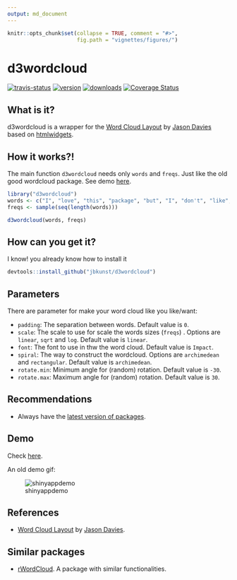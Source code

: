 ```yaml
---
output: md_document
---
```


<!-- README.md is generated from README.Rmd. Please edit that file -->

```r
knitr::opts_chunk$set(collapse = TRUE, comment = "#>",
                      fig.path = "vignettes/figures/")
```

# d3wordcloud

[![travis-status](https://api.travis-ci.org/jbkunst/d3wordcloud.svg)](https://travis-ci.org/jbkunst/d3wordcloud)
[![version](http://www.r-pkg.org/badges/version/d3wordcloud)](http://www.r-pkg.org/pkg/d3wordcloud)
[![downloads](http://cranlogs.r-pkg.org/badges/d3wordcloud)](http://www.r-pkg.org/pkg/d3wordcloud)
[![Coverage Status](https://coveralls.io/repos/jbkunst/d3wordcloud/badge.svg?branch=master&service=github)](https://coveralls.io/github/jbkunst/d3wordcloud?branch=master)

## What is it?

d3wordcloud is a wrapper for the [Word Cloud Layout](http://www.jasondavies.com/wordcloud) by [Jason Davies](http://www.jasondavies.com) based on [htmlwidgets](https://github.com/ramnathv/htmlwidgets).

## How it works?!

The main function `d3wordcloud` needs only `words` and `freqs`. Just like the old good wordcloud package. See demo [here](http://r-shiny-apps.jkunst.com/d3wordcloud/). 

```r
library("d3wordcloud")
words <- c("I", "love", "this", "package", "but", "I", "don't", "like", "use", "wordclouds")
freqs <- sample(seq(length(words)))

d3wordcloud(words, freqs)
```

## How can you get it?

I know! you already know how to install it

```r
devtools::install_github("jbkunst/d3wordcloud")
```

## Parameters

There are parameter for make your word cloud like you like/want:

  - `padding`: The separation between words. Default value is `0`.
  - `scale`: The scale to use for scale the words sizes (`freqs`) . Options are
    `linear`, `sqrt` and `log`. Default value is `linear`.
  - `font`: The font to use in thw the word cloud. Default value is `Impact`.
  - `spiral`: The way to construct the wordcloud. Options are
    `archimedean` and `rectangular`. Default value is `archimedean`.
  - `rotate.min`: Minimum angle for (random) rotation. Default value is
    `-30`.
  - `rotate.max`: Maximum angle for (random) rotation. Default value is
    `30`.
  

## Recommendations

- Always have the [latest version of packages](https://github.com/ramnathv/htmlwidgets/issues/100).
 
## Demo

Check [here](http://r-shiny-apps.jkunst.com/d3wordcloud/).

An old demo gif: 

![shinyappdemo](extras/d2wordcloud_demo.gif)

## References
- [Word Cloud Layout](http://www.jasondavies.com/wordcloud) by [Jason Davies](http://www.jasondavies.com).
 
## Similar packages

- [rWordCloud](https://github.com/adymimos/rWordCloud). A package with similar functionalities.

